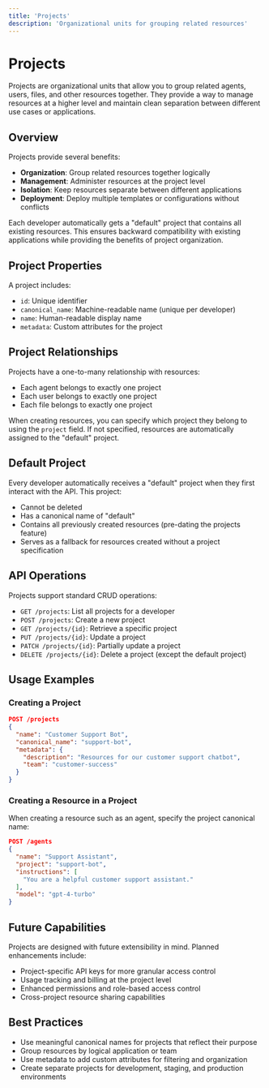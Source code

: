 ```yaml
---
title: 'Projects'
description: 'Organizational units for grouping related resources'
---
```


# Projects

Projects are organizational units that allow you to group related agents, users, files, and other resources together. They provide a way to manage resources at a higher level and maintain clean separation between different use cases or applications.

## Overview

Projects provide several benefits:

- **Organization**: Group related resources together logically
- **Management**: Administer resources at the project level
- **Isolation**: Keep resources separate between different applications
- **Deployment**: Deploy multiple templates or configurations without conflicts

Each developer automatically gets a "default" project that contains all existing resources. This ensures backward compatibility with existing applications while providing the benefits of project organization.

## Project Properties

A project includes:

- `id`: Unique identifier
- `canonical_name`: Machine-readable name (unique per developer)
- `name`: Human-readable display name
- `metadata`: Custom attributes for the project

## Project Relationships

Projects have a one-to-many relationship with resources:

- Each agent belongs to exactly one project
- Each user belongs to exactly one project
- Each file belongs to exactly one project

When creating resources, you can specify which project they belong to using the `project` field. If not specified, resources are automatically assigned to the "default" project.

## Default Project

Every developer automatically receives a "default" project when they first interact with the API. This project:

- Cannot be deleted
- Has a canonical name of "default"
- Contains all previously created resources (pre-dating the projects feature)
- Serves as a fallback for resources created without a project specification

## API Operations

Projects support standard CRUD operations:

- `GET /projects`: List all projects for a developer
- `POST /projects`: Create a new project
- `GET /projects/{id}`: Retrieve a specific project
- `PUT /projects/{id}`: Update a project
- `PATCH /projects/{id}`: Partially update a project
- `DELETE /projects/{id}`: Delete a project (except the default project)

## Usage Examples

### Creating a Project

```json
POST /projects
{
  "name": "Customer Support Bot",
  "canonical_name": "support-bot",
  "metadata": {
    "description": "Resources for our customer support chatbot",
    "team": "customer-success"
  }
}
```

### Creating a Resource in a Project

When creating a resource such as an agent, specify the project canonical name:

```json
POST /agents
{
  "name": "Support Assistant",
  "project": "support-bot",
  "instructions": [
    "You are a helpful customer support assistant."
  ],
  "model": "gpt-4-turbo"
}
```

## Future Capabilities

Projects are designed with future extensibility in mind. Planned enhancements include:

- Project-specific API keys for more granular access control
- Usage tracking and billing at the project level
- Enhanced permissions and role-based access control
- Cross-project resource sharing capabilities

## Best Practices

- Use meaningful canonical names for projects that reflect their purpose
- Group resources by logical application or team
- Use metadata to add custom attributes for filtering and organization
- Create separate projects for development, staging, and production environments